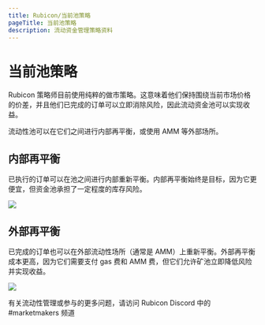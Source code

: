 ```yaml
---
title: Rubicon/当前池策略
pageTitle: 当前池策略
description: 流动资金管理策略资料
---
```


# 当前池策略

Rubicon 策略师目前使用纯粹的做市策略。这意味着他们保持围绕当前市场价格的价差，并且他们已完成的订单可以立即消除风险，因此流动资金池可以实现收益。

流动性池可以在它们之间进行内部再平衡，或使用 AMM 等外部场所。

## 内部再平衡

已执行的订单可以在池之间进行内部重新平衡。内部再平衡始终是目标，因为它更便宜，但资金池承担了一定程度的库存风险。

![](</assets/Rubicon v1\_ Internal Rebalancing - Option 1.png>)

## 外部再平衡

已完成的订单也可以在外部流动性场所（通常是 AMM）上重新平衡。外部再平衡成本更高，因为它们需要支付 gas 费和 AMM 费，但它们允许矿池立即降低风险并实现收益。

![](</assets/Rubicon v1\_ Internal Rebalancing - Option 2 (1).png>)

有关流动性管理或参与的更多问题，请访问 Rubicon Discord 中的#marketmakers 频道